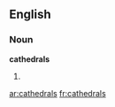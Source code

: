 ==English==

===Noun===
'''cathedrals'''

# {{plural of|cathedral}}

[[ar:cathedrals]]
[[fr:cathedrals]]